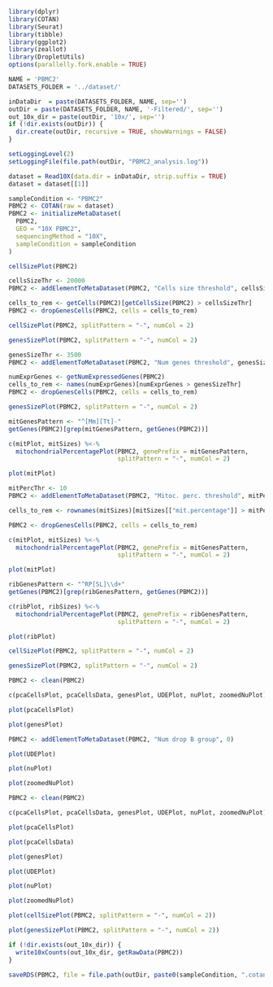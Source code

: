 ```r
library(dplyr)
library(COTAN)
library(Seurat)
library(tibble)
library(ggplot2)
library(zeallot)
library(DropletUtils)
options(parallelly.fork.enable = TRUE)

NAME = 'PBMC2'
DATASETS_FOLDER = '../dataset/'

inDataDir  = paste(DATASETS_FOLDER, NAME, sep='')
outDir = paste(DATASETS_FOLDER, NAME, '-Filtered/', sep='')
out_10x_dir = paste(outDir, '10x/', sep='')
if (!dir.exists(outDir)) {
  dir.create(outDir, recursive = TRUE, showWarnings = FALSE)
}

setLoggingLevel(2)
setLoggingFile(file.path(outDir, "PBMC2_analysis.log"))
```

```r
dataset = Read10X(data.dir = inDataDir, strip.suffix = TRUE)
dataset = dataset[[1]]

sampleCondition <- "PBMC2"
PBMC2 <- COTAN(raw = dataset)
PBMC2 <- initializeMetaDataset(
  PBMC2,
  GEO = "10X PBMC2",
  sequencingMethod = "10X",
  sampleCondition = sampleCondition
)

cellSizePlot(PBMC2)
```

```r
cellsSizeThr <- 20000
PBMC2 <- addElementToMetaDataset(PBMC2, "Cells size threshold", cellsSizeThr)

cells_to_rem <- getCells(PBMC2)[getCellsSize(PBMC2) > cellsSizeThr]
PBMC2 <- dropGenesCells(PBMC2, cells = cells_to_rem)

cellSizePlot(PBMC2, splitPattern = "-", numCol = 2)
```

```r
genesSizePlot(PBMC2, splitPattern = "-", numCol = 2)
```

```r
genesSizeThr <- 3500
PBMC2 <- addElementToMetaDataset(PBMC2, "Num genes threshold", genesSizeThr)

numExprGenes <- getNumExpressedGenes(PBMC2)
cells_to_rem <- names(numExprGenes)[numExprGenes > genesSizeThr]
PBMC2 <- dropGenesCells(PBMC2, cells = cells_to_rem)

genesSizePlot(PBMC2, splitPattern = "-", numCol = 2)
```

```r
mitGenesPattern <- "^[Mm][Tt]-"
getGenes(PBMC2)[grep(mitGenesPattern, getGenes(PBMC2))]
```

```r
c(mitPlot, mitSizes) %<-%
  mitochondrialPercentagePlot(PBMC2, genePrefix = mitGenesPattern,
                              splitPattern = "-", numCol = 2)

plot(mitPlot)
```

```r
mitPercThr <- 10
PBMC2 <- addElementToMetaDataset(PBMC2, "Mitoc. perc. threshold", mitPercThr)

cells_to_rem <- rownames(mitSizes)[mitSizes[["mit.percentage"]] > mitPercThr]

PBMC2 <- dropGenesCells(PBMC2, cells = cells_to_rem)

c(mitPlot, mitSizes) %<-%
  mitochondrialPercentagePlot(PBMC2, genePrefix = mitGenesPattern,
                              splitPattern = "-", numCol = 2)

plot(mitPlot)
```

```r
ribGenesPattern <- "^RP[SL]\\d+"
getGenes(PBMC2)[grep(ribGenesPattern, getGenes(PBMC2))]
```

```r
c(ribPlot, ribSizes) %<-%
  mitochondrialPercentagePlot(PBMC2, genePrefix = ribGenesPattern,
                              splitPattern = "-", numCol = 2)

plot(ribPlot)
```

```r
cellSizePlot(PBMC2, splitPattern = "-", numCol = 2)
```

```r
genesSizePlot(PBMC2, splitPattern = "-", numCol = 2)
```

```r
PBMC2 <- clean(PBMC2)

c(pcaCellsPlot, pcaCellsData, genesPlot, UDEPlot, nuPlot, zoomedNuPlot) %<-% cleanPlots(PBMC2)

plot(pcaCellsPlot)
```

```r
plot(genesPlot)
```

```r
PBMC2 <- addElementToMetaDataset(PBMC2, "Num drop B group", 0)
```

```r
plot(UDEPlot)
```

```r
plot(nuPlot)
```

```r
plot(zoomedNuPlot)  
```


```r
PBMC2 <- clean(PBMC2)

c(pcaCellsPlot, pcaCellsData, genesPlot, UDEPlot, nuPlot, zoomedNuPlot) %<-% cleanPlots(PBMC2)

plot(pcaCellsPlot)
```

```r
plot(pcaCellsData)
```

```r
plot(genesPlot)
```

```r
plot(UDEPlot)
```

```r
plot(nuPlot)
```

```r
plot(zoomedNuPlot)
```


```r
plot(cellSizePlot(PBMC2, splitPattern = "-", numCol = 2))
```

```r
plot(genesSizePlot(PBMC2, splitPattern = "-", numCol = 2))
```

```r
if (!dir.exists(out_10x_dir)) {
  write10xCounts(out_10x_dir, getRawData(PBMC2))
}
```

```r
saveRDS(PBMC2, file = file.path(outDir, paste0(sampleCondition, ".cotan.RDS")))
```